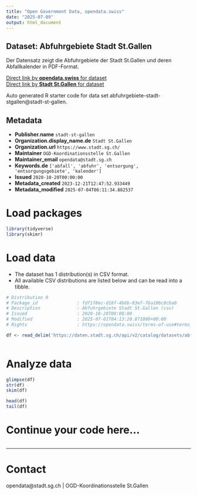 ```yaml
---
title: "Open Government Data, opendata.swiss"
date: "2025-07-09"
output: html_document
---
```


## Dataset: Abfuhrgebiete Stadt St.Gallen

Der Datensatz zeigt die Abfuhrgebiete der Stadt St.Gallen und deren Abfallkalender in PDF-Format.

[Direct link by **opendata.swiss** for dataset](https://opendata.swiss/de/dataset/abfuhrgebiete-stadt-st-gallen)<br>
[Direct link by **Stadt St.Gallen** for dataset](https://daten.stadt.sg.ch/explore/dataset/abfuhrgebiete-stadt-stgallen/)

Auto generated R starter code for data set abfuhrgebiete-stadt-stgallen@stadt-st-gallen.

## Metadata

- **Publisher.name** `stadt-st-gallen`
- **Organization.display_name.de** `Stadt St.Gallen`
- **Organization.url** `https://www.stadt.sg.ch/`
- **Maintainer** `OGD-Koordinationsstelle St.Gallen`
- **Maintainer_email** `opendata@stadt.sg.ch`
- **Keywords.de** `['abfall', 'abfuhr', 'entsorgung', 'entsorgungsgebiete', 'kalender']`
- **Issued** `2020-10-20T00:00:00`
- **Metadata_created** `2023-12-21T12:47:52.933449`
- **Metadata_modified** `2025-07-04T06:11:34.882537`


# Load packages

```r

library(tidyverse)
library(skimr)

```

# Load data

-   The dataset has 1 distribution(s) in CSV format.
-   All available CSV distributions are listed below and can be read into a tibble.

```r

# Distribution 0
# Package_id               : fdf1f8ec-d18f-4b6b-83ef-76a106c0cba0
# Description              : Abfuhrgebiete Stadt St.Gallen (csv)
# Issued                   : 2020-10-20T00:00:00
# Modified                 : 2025-07-01T04:13:20.871000+00:00
# Rights                   : https://opendata.swiss/terms-of-use#terms_by

df <- read_delim('https://daten.stadt.sg.ch/api/v2/catalog/datasets/abfuhrgebiete-stadt-stgallen/exports/csv?use_labels=true')



```

# Analyze data

```r

glimpse(df)
str(df)
skim(df)

head(df)
tail(df)

```

# Continue your code here...

```r

```

------------------------------------------------------------------------

# Contact

opendata@stadt.sg.ch | OGD-Koordinationsstelle St.Gallen

